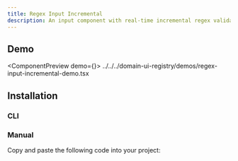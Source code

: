 ```yaml
---
title: Regex Input Incremental
description: An input component with real-time incremental regex validation that prevents invalid characters as you type.
---
```



## Demo

<ComponentPreview demo={<RegexInputIncrementalDemo />}>
  <include>../../../domain-ui-registry/demos/regex-input-incremental-demo.tsx</include>
</ComponentPreview>

## Installation

### CLI

<RegistryCliCommands name="regex-input-incremental" type="free" />

### Manual

Copy and paste the following code into your project:

<RegistryAllFiles name="regex-input-incremental" type="free" />